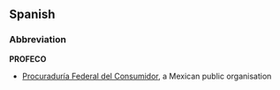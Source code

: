 ==Spanish==
===Abbreviation===
'''PROFECO'''

*[[Procuraduría Federal del Consumidor]], a Mexican public organisation